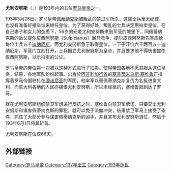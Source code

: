 {{unreferenced|time=2020-05-02T08:19:30+00:00}}
{{Infobox Roman emperor
| name = 尤利安努斯
| title = [[罗马帝国|罗马帝国]][[罗马皇帝|第二十任皇帝]]
| full name =
| image= DidiusJulianusSest.jpg
| caption =铸有尤利安努斯头像的硬币
| reign =193年3月28日 – 6月1日<br>（{{age in years and days|193|3|28|193|6|1|age=no}}）
| predecessor =[[佩蒂纳克斯|佩蒂纳克斯]]
| successor =[[塞普蒂米乌斯·塞维鲁|塞普蒂米乌斯·塞维鲁]]
| spouse =
| issue =
| dynasty =
| father =
| mother =
| birth_date ={{birth date|133|1|30}}或{{birth date|137|2|2}}
| birth_place =[[米兰|米兰]]
| death_date ={{death date|193|6|1}}（56或60岁）
| death_place =[[罗马|罗马]]
| place of burial =
|}}
{{Year of Five Emperors}}
'''尤利安努斯'''（{{lang|en|Marcus Didius Severus Julianus}}，{{bd|137年|2月2日|193年|6月1日}}）是193年内的五位[[罗马皇帝列表|罗马皇帝]]之一。

193年3月28日，罗马皇帝[[佩蒂纳克斯|佩蒂纳克斯]]被叛乱的禁卫军所杀，这些士兵毫无纪律，也没有准备好推举谁来继任皇位。为了获得好处，叛乱的士兵决定用拍卖皇位。在自己妻子和女儿的怂恿下，56岁的元老尤利安努斯来到军营的城堡下，同佩蒂纳克斯的岳父[[提尔皮西阿努斯|提尔皮西阿努斯]]（Sulpicianus）展开竞争，提尔皮西阿努斯先答应给每位士兵五千[[迪纳厄斯|迪纳厄斯]]，而尤利安努斯急于取得皇位，一下子开价六千两百五十迪纳厄斯，军营门立刻打开，士兵拥立尤利安努斯为皇帝，并且要求他不得伤害提尔皮西阿努斯，以示拍卖的公证。

罗马皇帝的帝位第一次被以这种方式进行了拍卖。使得帝国各地不愿意服从这位皇帝，结果，各地军队纷纷起事。出身於[[阿非利加行省|阿非利加行省]]的[[塞普蒂米乌斯·塞维鲁|塞普蒂米乌斯·塞维鲁]]正指挥着罗马帝国驻扎在[[潘诺尼亚|潘诺尼亚]]的军团，他率军以替佩蒂纳克斯复仇为名挺进意大利，而意大利各地的人民亦痛恨尤利安努斯，所以未经抵抗，塞维鲁就到达了罗马。

就在尤利安努斯组织禁卫军想进行反抗之时，塞维鲁向禁卫军承诺，只要交出尤利安努斯和谋害佩蒂纳克斯的罪犯，就可以免于流血冲突，结果禁卫军马上接受了条件，抓住了大部分参与谋害佩蒂纳克斯的凶手，并且宣布尤利安努斯退位，然后于193年6月1日将其斩首。

尤利安努斯在位仅66天。

== 外部链接 ==
{{Commonscat|Didius Julianus}}

{{罗马帝国皇帝| 本人=尤利安努斯| 时间 = 193 | 之前=[[佩蒂纳克斯|佩蒂纳克斯]] | 之后=[[塞普蒂米乌斯·塞维鲁|塞普蒂米乌斯·塞维鲁]]  }}

{{Authority control}}
[[Category:罗马皇帝|Category:罗马皇帝]]
[[Category:137年出生|Category:137年出生]]
[[Category:193年逝世|Category:193年逝世]]